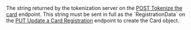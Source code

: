   
<ParamField body="RegistrationData" type="string">     
The string returned by the tokenization server on the <a href="/api-reference/card-registrations/tokenize-card">POST Tokenize the card</a> endpoint. This string must be sent in full as the `RegistrationData` on the <a href="/api-reference/card-registrations/update-card-registration">PUT Update a Card Registration</a> endpoint to create the Card object.
</ParamField>